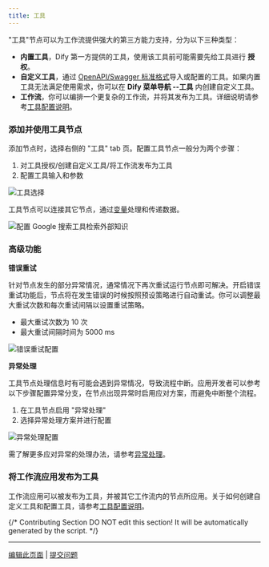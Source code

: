 ```yaml
---
title: 工具
---
```


"工具"节点可以为工作流提供强大的第三方能力支持，分为以下三种类型：

* **内置工具**，Dify 第一方提供的工具，使用该工具前可能需要先给工具进行 **授权**。
* **自定义工具**，通过 [OpenAPI/Swagger 标准格式](https://swagger.io/specification/)导入或配置的工具。如果内置工具无法满足使用需求，你可以在 **Dify 菜单导航 --工具** 内创建自定义工具。
* **工作流**，你可以编排一个更复杂的工作流，并将其发布为工具。详细说明请参考[工具配置说明](/zh-hans/guides/tools/extensions/api-based/api-based-extension)。

### 添加并使用工具节点

添加节点时，选择右侧的 "工具" tab 页。配置工具节点一般分为两个步骤：

1. 对工具授权/创建自定义工具/将工作流发布为工具
2. 配置工具输入和参数

<Frame caption="工具选择">
  <img src="https://assets-docs.dify.ai/dify-enterprise-mintlify/zh_CN/guides/workflow/node/736875fbb1b73f0b027d9f2b9063db32.png" alt="工具选择" />
</Frame>

工具节点可以连接其它节点，通过[变量](/zh-hans/guides/workflow/variables)处理和传递数据。

<Frame caption="配置 Google 搜索工具检索外部知识">
  <img src="https://assets-docs.dify.ai/dify-enterprise-mintlify/zh_CN/guides/workflow/node/84a6ab75de95d2362d88cda8995c2d45.png" alt="配置 Google 搜索工具检索外部知识" />
</Frame>

### 高级功能

**错误重试**

针对节点发生的部分异常情况，通常情况下再次重试运行节点即可解决。开启错误重试功能后，节点将在发生错误的时候按照预设策略进行自动重试。你可以调整最大重试次数和每次重试间隔以设置重试策略。

- 最大重试次数为 10 次
- 最大重试间隔时间为 5000 ms

<Frame caption="错误重试配置">
  <img src="https://assets-docs.dify.ai/2024/12/34867b2d910d74d2671cd40287200480.png" alt="错误重试配置" />
</Frame>

**异常处理**

工具节点处理信息时有可能会遇到异常情况，导致流程中断。应用开发者可以参考以下步骤配置异常分支，在节点出现异常时启用应对方案，而避免中断整个流程。

1. 在工具节点启用 "异常处理"
2. 选择异常处理方案并进行配置

<Frame caption="异常处理配置">
  <img src="https://assets-docs.dify.ai/2024/12/39dc3b5881d9a5fe35b877971f70d3a6.png" alt="异常处理配置" />
</Frame>

需了解更多应对异常的处理办法，请参考[异常处理](/zh-hans/guides/workflow/error-handling/readme)。

### 将工作流应用发布为工具

工作流应用可以被发布为工具，并被其它工作流内的节点所应用。关于如何创建自定义工具和配置工具，请参考[工具配置说明](/zh-hans/guides/tools/extensions/api-based/api-based-extension)。

{/*
Contributing Section
DO NOT edit this section!
It will be automatically generated by the script.
*/}

---

[编辑此页面](https://github.com/langgenius/dify-docs/edit/main/zh-hans/guides/workflow/node/tools.mdx) | [提交问题](https://github.com/langgenius/dify-docs/issues/new?template=docs.yml)

